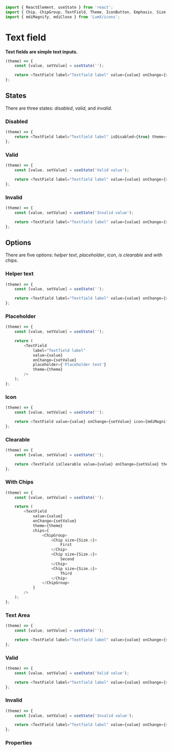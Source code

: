 ```javascript import
import { ReactElement, useState } from 'react';
import { Chip, ChipGroup, TextField, Theme, IconButton, Emphasis, Size } from 'LumX';
import { mdiMagnify, mdiClose } from 'LumX/icons';
```

# Text field

**Text fields are simple text inputs.**

```javascript jsx withThemeSwitcher disableGrid
(theme) => {
    const [value, setValue] = useState('');

    return <TextField label="Textfield label" value={value} onChange={setValue} theme={theme} />;
};
```

## States

There are three states: _disabled_, _valid_, and _invalid_.

### Disabled

```javascript jsx withThemeSwitcher disableGrid
(theme) => {
    return <TextField label="Textfield label" isDisabled={true} theme={theme} />;
};
```

### Valid

```javascript jsx withThemeSwitcher disableGrid
(theme) => {
    const [value, setValue] = useState('Valid value');

    return <TextField label="Textfield label" value={value} onChange={setValue} isValid={true} theme={theme} />;
};
```

### Invalid

```javascript jsx withThemeSwitcher disableGrid
(theme) => {
    const [value, setValue] = useState('Invalid value');

    return <TextField label="Textfield label" value={value} onChange={setValue} hasError={true} theme={theme} />;
};
```

## Options

There are five options: _helper text_, _placeholder_, _icon_, _is clearable_ and _with chips_.

### Helper text

```javascript jsx withThemeSwitcher disableGrid
(theme) => {
    const [value, setValue] = useState('');

    return <TextField label="Textfield label" value={value} onChange={setValue} helper={'Helper text'} theme={theme} />;
};
```

### Placeholder

```javascript jsx withThemeSwitcher disableGrid
(theme) => {
    const [value, setValue] = useState('');

    return (
        <TextField
            label="Textfield label"
            value={value}
            onChange={setValue}
            placeholder={'Placeholder text'}
            theme={theme}
        />
    );
};
```

### Icon

```javascript jsx withThemeSwitcher disableGrid
(theme) => {
    const [value, setValue] = useState('');

    return <TextField value={value} onChange={setValue} icon={mdiMagnify} theme={theme} />;
};
```

### Clearable

```javascript jsx withThemeSwitcher disableGrid
(theme) => {
    const [value, setValue] = useState('');

    return <TextField isClearable value={value} onChange={setValue} theme={theme} />;
};
```

### With Chips

```javascript jsx withThemeSwitcher disableGrid
(theme) => {
    const [value, setValue] = useState('');

    return (
        <TextField
            value={value}
            onChange={setValue}
            theme={theme}
            chips={
                <ChipGroup>
                    <Chip size={Size.s}>
                        First
                    </Chip>
                    <Chip size={Size.s}>
                        Second
                    </Chip>
                    <Chip size={Size.s}>
                        Third
                    </Chip>
                </ChipGroup>
            }
        />
    );
};
```

### Text Area

```javascript jsx withThemeSwitcher disableGrid
(theme) => {
    const [value, setValue] = useState('');

    return <TextField label="Textfield label" value={value} onChange={setValue} theme={theme} type="textarea" />;
};
```

### Valid

```javascript jsx withThemeSwitcher disableGrid
(theme) => {
    const [value, setValue] = useState('Valid value');

    return <TextField label="Textfield label" value={value} onChange={setValue} isValid theme={theme} type="textarea" />;
};
```

### Invalid

```javascript jsx withThemeSwitcher disableGrid
(theme) => {
    const [value, setValue] = useState('Invalid value');

    return <TextField label="Textfield label" value={value} onChange={setValue} hasError theme={theme} type="textarea" />;
};
```

### Properties

<PropTable component="TextField" />

